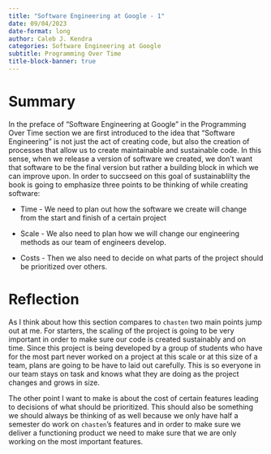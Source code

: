 ```yaml
---
title: "Software Engineering at Google - 1"
date: 09/04/2023
date-format: long
author: Caleb J. Kendra
categories: Software Engineering at Google
subtitle: Programming Over Time
title-block-banner: true
---
```


# Summary

In the preface of "Software Engineering at Google" in the Programming Over Time section we are first introduced to the idea that "Software Engineering" is not just the act of creating code, but also the creation of processes that allow us to create maintainable and sustainable code. In this sense, when we release a version of software we created, we don't want that software to be the final version but rather a building block in which we can improve upon. In order to succseed on this goal of sustainablilty the book is going to emphasize three points to be thinking of while creating software:

- Time - We need to plan out how the software we create will change from the start and finish of a certain project

- Scale - We also need to plan how we will change our engineering methods as our team of engineers develop.

- Costs - Then we also need to decide on what parts of the project should be prioritized over others.

# Reflection

As I think about how this section compares to `chasten` two main points jump out at me. For starters, the scaling of the project is going to be very important in order to make sure our code is created sustainably and on time. Since this project is being developed by a group of students who have for the most part never worked on a project at this scale or at this size of a team, plans are going to be have to laid out carefully. This is so everyone in our team stays on task and knows what they are doing as the project changes and grows in size.

The other point I want to make is about the cost of certain features leading to decisions of what should be prioritized. This should also be something we should always be thinking of as well because we only have half a semester do work on `chasten`'s features and in order to make sure we deliver a functioning product we need to make sure that we are only working on the most important features.

